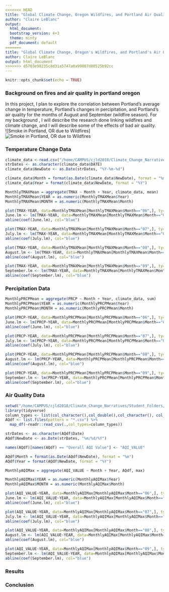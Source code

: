 ```yaml
---
<<<<<<< HEAD
title: "Global Climate Change, Oregon Wildfires, and Portland Air Quality"
author: "Claire LeBlanc"
output:
  html_document: 
  bootstrap_version: 4+3
  theme: minty
  pdf_document: default
=======
title: "Global Climate Change, Oregon's Wildfires, and Portland's Air Quality"
author: Claire LeBlanc
output: html_document
>>>>>>> d5703e98235c8d31a5747a0a99807d80525b92cc
---
```


```r
knitr::opts_chunk$set(echo = TRUE)
```


### Background on fires and air quality in portland oregon

In this project, I plan to explore the correlation between Portland's average change in temperature, Portland's changes in percipitation, and Portland's air quality for the months of August and September (wildfire season). For my background , I will describe the research done linking wildfires and climate change, and I will describe some of the effects of bad air quality.  
![Smoke in Portland, OR due to Wildfires]
![Smoke in Portland, OR due to Wildfires](Screen Shot 2020-09-12 at 10.17.30 PM.png) 

### Temperature Change Data

```r
climate_data <-read.csv("/home/CAMPUS/cjld2018/Climate_Change_Narratives/Data/FA20/LeBlanc_temp_percp_data.csv")
strDates <- as.character(climate_data$DATE)
climate_data$NewDate <- as.Date(strDates, "%Y-%m-%d")

climate_data$Month = format(as.Date(climate_data$NewDate), format = "%m")
climate_data$Year = format(climate_data$NewDate, format = "%Y")

MonthlyTMAXMean = aggregate(TMAX ~ Month + Year, climate_data, mean)
MonthlyTMAXMean$YEAR = as.numeric(MonthlyTMAXMean$Year)
MonthlyTMAXMean$MONTH = as.numeric(MonthlyTMAXMean$Month)
```

```r
plot(TMAX~YEAR, data=MonthlyTMAXMean[MonthlyTMAXMean$Month=="06",], ty='l', xlim=c(1940, 2019), main="Average Maximum Temperature in June", xlab = "Year", ylab= "Average Max Temperature (Celcius)", col="aquamarine4")
June.lm <- lm(TMAX~YEAR, data=MonthlyTMAXMean[MonthlyTMAXMean$Month=="06",])
abline(coef(June.lm), col="blue")
```

```r
plot(TMAX~YEAR, data=MonthlyTMAXMean[MonthlyTMAXMean$Month=="07",], ty='l', xlim=c(1940, 2019), main="Average Maximum Temperature in July", xlab = "Year", ylab= "Average Max Temperature (Celcius)", col="aquamarine4")
July.lm <- lm(TMAX~YEAR, data=MonthlyTMAXMean[MonthlyTMAXMean$Month=="07",])
abline(coef(July.lm), col="blue")
```

```r
plot(TMAX~YEAR, data=MonthlyTMAXMean[MonthlyTMAXMean$Month=="08",], ty='l', xlim=c(1940, 2019), main="Average Maximum Temperature in August", xlab = "Year", ylab= "Average Max Temperature (Celcius)", col="aquamarine4")
August.lm <- lm(TMAX~YEAR, data=MonthlyTMAXMean[MonthlyTMAXMean$Month=="08",])
abline(coef(August.lm), col="blue")
```

```r
plot(TMAX~YEAR, data=MonthlyTMAXMean[MonthlyTMAXMean$Month=="09",], ty='l', xlim=c(1940, 2019), main="Average Maximum Temperature in September", xlab = "Year", ylab= "Average Max Temperature (Celcius)", col="aquamarine4")
September.lm <- lm(TMAX~YEAR, data=MonthlyTMAXMean[MonthlyTMAXMean$Month=="09",])
abline(coef(September.lm), col="blue")
```

### Percipitation Data 
```r
MonthlyPRCPMean = aggregate(PRCP ~ Month + Year, climate_data, sum)
MonthlyPRCPMean$YEAR = as.numeric(MonthlyPRCPMean$Year)
MonthlyPRCPMean$MONTH = as.numeric(MonthlyPRCPMean$Month)
```

```r
plot(PRCP~YEAR, data=MonthlyPRCPMean[MonthlyPRCPMean$Month=="06",], ty='l', xlim=c(1980, 2019), main="Total Percipitation in June", xlab = "Year", ylab= "Total Percipitation", col="aquamarine4")
June.lm <- lm(PRCP~YEAR, data=MonthlyPRCPMean[MonthlyPRCPMean$Month=="06",])
abline(coef(June.lm), col="blue")
```

```r
plot(PRCP~YEAR, data=MonthlyPRCPMean[MonthlyPRCPMean$Month=="07",], ty='l', xlim=c(1980, 2019), main="Total Percipitation in July", xlab = "Year", ylab= "Total Percipitation", col="aquamarine4")
July.lm <- lm(PRCP~YEAR, data=MonthlyPRCPMean[MonthlyPRCPMean$Month=="07",])
abline(coef(July.lm), col="blue")
```

```r
plot(PRCP~YEAR, data=MonthlyPRCPMean[MonthlyPRCPMean$Month=="08",], ty='l', xlim=c(1980, 2019), main="Total Percipitation in August", xlab = "Year", ylab= "Total Percipitation", col="aquamarine4")
August.lm <- lm(PRCP~YEAR, data=MonthlyPRCPMean[MonthlyPRCPMean$Month=="08",])
abline(coef(August.lm), col="blue") 
```

```r
plot(PRCP~YEAR, data=MonthlyPRCPMean[MonthlyPRCPMean$Month=="09",], ty='l', xlim=c(1980, 2019), main="Total Percipitation in September", xlab = "Year", ylab= "Total Percipitation", col="aquamarine4")
September.lm <- lm(PRCP~YEAR, data=MonthlyPRCPMean[MonthlyPRCPMean$Month=="09",])
abline(coef(September.lm), col="blue")
```
### Air Quality Data
```r
setwd("/home/CAMPUS/cjld2018/Climate_Change_Narratives/Student_Folders/LeBlanc/aq_data")
library(tidyverse) 
column_types <- list(col_character(),col_double(),col_character(), col_character(),col_character(), col_character(), col_double(), col_double(), col_character(), col_character(), col_character()) 
AQdf <- list.files(pattern = "*.csv") %>% 
  map_df(~readr::read_csv(.,col_types=column_types)) 

strDates <- as.character(AQdf$Date)
AQdf$NewDate <- as.Date(strDates, "%m/%d/%Y")

names(AQdf)[names(AQdf) == "Overall AQI Value"] <- "AQI_VALUE"

AQdf$Month = format(as.Date(AQdf$NewDate), format = "%m")
AQdf$Year = format(AQdf$NewDate, format = "%Y")

MonthlyAQIMax = aggregate(AQI_VALUE ~ Month + Year, AQdf, max)

MonthlyAQIMax$YEAR = as.numeric(MonthlyAQIMax$Year)
MonthlyAQIMax$MONTH = as.numeric(MonthlyAQIMax$Month)
```

```r
plot(AQI_VALUE~YEAR, data=MonthlyAQIMax[MonthlyAQIMax$Month=="06",], ty='l', xlim=c(1980, 2019), ylim = c(0,500), main="Average Air Quality in June", xlab = "Year", ylab= "Average Air Quality Index (AQI) Value", col="aquamarine4")
June.lm <- lm(AQI_VALUE~YEAR, data=MonthlyAQIMax[MonthlyAQIMax$Month=="06",])
abline(coef(June.lm), col="blue")
```

```r
plot(AQI_VALUE~YEAR, data=MonthlyAQIMax[MonthlyAQIMax$Month=="07",], ty='l', xlim=c(1980, 2019), ylim = c(0,500), main="Average Air Quality in July", xlab = "Year", ylab= "Average Air Quality Index (AQI) Value", col="aquamarine4")
July.lm <- lm(AQI_VALUE~YEAR, data=MonthlyAQIMax[MonthlyAQIMax$Month=="07",])
abline(coef(July.lm), col="blue")
```

```r
plot(AQI_VALUE~YEAR, data=MonthlyAQIMax[MonthlyAQIMax$Month=="08",], ty='l', xlim=c(1980, 2019), ylim = c(0,500), main="Average Air Quality in August", xlab = "Year", ylab= "Average Air Quality Index (AQI) Value", col="aquamarine4")
August.lm <- lm(AQI_VALUE~YEAR, data=MonthlyAQIMax[MonthlyAQIMax$Month=="08",])
abline(coef(August.lm), col="blue")
```

```r
plot(AQI_VALUE~YEAR, data=MonthlyAQIMax[MonthlyAQIMax$Month=="09",], ty='l', xlim=c(1980, 2019), ylim = c(0,500), main="Average Air Quality in September", xlab = "Year", ylab= "Average Air Quality Index (AQI) Value", col="aquamarine4")
September.lm <- lm(AQI_VALUE~YEAR, data=MonthlyAQIMax[MonthlyAQIMax$Month=="09",])
abline(coef(September.lm), col="blue")
```




### Results

### Conclusion
